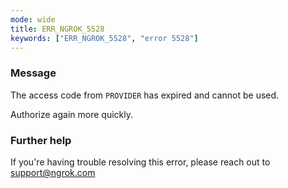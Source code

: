 ```yaml
---
mode: wide
title: ERR_NGROK_5528
keywords: ["ERR_NGROK_5528", "error 5528"]
---
```



### Message

The access code from `PROVIDER` has expired and cannot be used.

Authorize again more quickly.

<ErrorDetails />

### Further help

If you're having trouble resolving this error, please reach out to [support@ngrok.com](mailto:support@ngrok.com?subject=Help%20with%20ERR_NGROK_5528)
